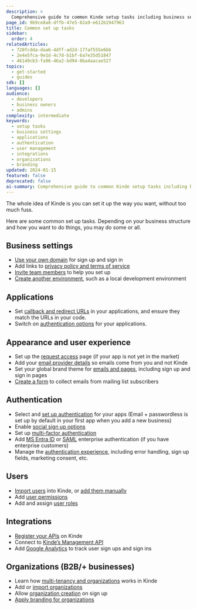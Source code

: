 ```yaml
---
description: >
  Comprehensive guide to common Kinde setup tasks including business settings, applications, authentication, user management, and integrations.
page_id: 9b9ce8a8-dffb-47e5-82a9-e612b1947963
title: Common set up tasks
sidebar:
  order: 4
relatedArticles:
  - 720fcdda-daa6-4dff-ad2d-177af555e6bb
  - 2e4e5fca-9e1d-4c7d-b1bf-6a7e35d51847
  - 46149cb3-fa96-46a2-bd94-0ba4aacae527
topics:
  - get-started
  - guides
sdk: []
languages: []
audience:
  - developers
  - business owners
  - admins
complexity: intermediate
keywords:
  - setup tasks
  - business settings
  - applications
  - authentication
  - user management
  - integrations
  - organizations
  - branding
updated: 2024-01-15
featured: false
deprecated: false
ai-summary: Comprehensive guide to common Kinde setup tasks including business settings, applications, authentication, user management, and integrations.
---
```


The whole idea of Kinde is you can set it up the way you want, without too much fuss.

Here are some common set up tasks. Depending on your business structure and how you want to do things, you may do some or all.

## Business settings

- [Use your own domain](/build/domains/pointing-your-domain/) for sign up and sign in
- Add links to [privacy policy and terms of service](/manage-your-account/business-information/policies-terms/)
- [Invite team members](/get-started/team-and-account/add-team-members/) to help you set up
- [Create another environment](/build/environments/environments/), such as a local development environment

## Applications

- Set [callback and redirect URLs](/get-started/connect/callback-urls/) in your applications, and ensure they match the URLs in your code.
- Switch on [authentication options](/authenticate/manage-authentication/user-auth-applications/) for your applications.

## Appearance and user experience

- Set up the [request access](/design/pages/set-up-the-request-access-page/) page (if your app is not yet in the market)
- Add your [email provider details](/get-started/connect/customize-email-sender/) so emails come from you and not Kinde
- Set your global brand theme for [emails and pages](/design/brand/global-brand-defaults/), including sign up and sign in pages
- [Create a form](/design/pages/subscription-form/) to collect emails from mailing list subscribers

## Authentication

- Select and [set up authentication](/authenticate/authentication-methods/set-up-user-authentication/) for your apps (Email + passwordless is set up by default in your first app when you add a new business)
- Enable [social sign up options](/authenticate/social-sign-in/add-social-sign-in/)
- Set up [multi-factor authentication](/authenticate/multi-factor-auth/enable-multi-factor-authentication/)
- Add [MS Entra ID](/authenticate/enterprise-connections/azure/) or [SAML](/authenticate/enterprise-connections/custom-saml/) enterprise authentication (if you have enterprise customers)
- Manage the [authentication experience](/authenticate/custom-configurations/authentication-experience/), including error handling, sign up fields, marketing consent, etc.

## Users

- [Import users](/manage-users/add-and-edit/import-users-in-bulk/) into Kinde, or [add them manually](/manage-users/add-and-edit/add-and-edit-users/)
- Add [user permissions](/manage-users/roles-and-permissions/user-permissions/)
- Add and assign [user roles](/manage-users/roles-and-permissions/user-roles/)

## Integrations

- [Register your APIs](/developer-tools/your-apis/register-manage-apis/) on Kinde
- Connect to [Kinde’s Management API](/developer-tools/kinde-api/connect-to-kinde-api/)
- Add [Google Analytics](/manage-users/view-activity/track-user-sign-in-with-google-analytics/) to track user sign ups and sign ins

## Organizations (B2B/+ businesses)

- Learn how [multi-tenancy and organizations](/build/organizations/multi-tenancy-using-organizations/) works in Kinde
- Add or [import organizations](/build/organizations/import-organizations/)
- Allow [organization creation](/build/organizations/allow-org-create-on-signup/) on sign up
- [Apply branding for organizations](/design/brand/apply-branding-for-an-organization/)
